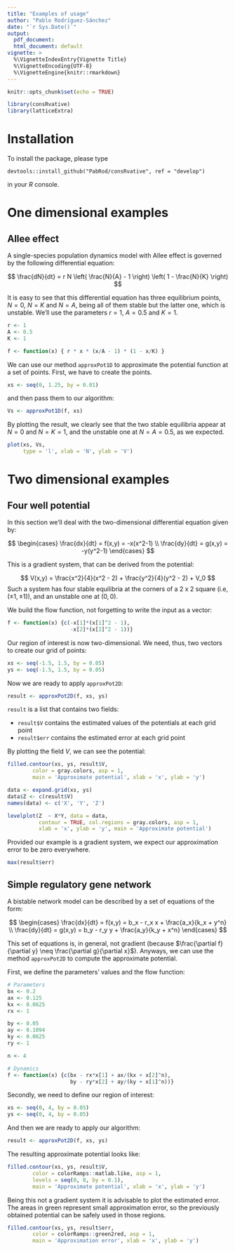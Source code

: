 ```yaml
---
title: "Examples of usage"
author: "Pablo Rodríguez-Sánchez"
date: "`r Sys.Date()`"
output: 
  pdf_document:
  html_document: default
vignette: >
  %\VignetteIndexEntry{Vignette Title}
  %\VignetteEncoding{UTF-8}
  %\VignetteEngine{knitr::rmarkdown}
---
```


```r
knitr::opts_chunk$set(echo = TRUE)

library(consRvative)
library(latticeExtra)
```

# Installation
To install the package, please type

```
devtools::install_github("PabRod/consRvative", ref = "develop")
```

in your _R_ console.

# One dimensional examples

## Allee effect
A single-species population dynamics model with Allee effect is governed by the following differential equation:

$$
\frac{dN}{dt} = r N \left( \frac{N}{A} - 1 \right) \left( 1 - \frac{N}{K} \right)
$$

It is easy to see that this differential equation has three equilibrium points, $N = 0$, $N = K$ and $N = A$, being all of them stable but the latter one, which is unstable. We'll use the parameters $r = 1$, $A = 0.5$ and $K = 1$.

```r
r <- 1
A <- 0.5
K <- 1

f <- function(x) { r * x * (x/A - 1) * (1 - x/K) }
```

We can use our method `approxPot1D` to approximate the potential function at a set of points. First, we have to create the points. 

```r
xs <- seq(0, 1.25, by = 0.01)
```

and then pass them to our algorithm:

```r
Vs <- approxPot1D(f, xs)
```

By plotting the result, we clearly see that the two stable equilibria appear at $N = 0$ and $N = K = 1$, and the unstable one at $N = A = 0.5$, as we expected.

```r
plot(xs, Vs, 
     type = 'l', xlab = 'N', ylab = 'V')
```

# Two dimensional examples

## Four well potential
In this section we'll deal with the two-dimensional differential equation given by:

$$
\begin{cases}
\frac{dx}{dt} = f(x,y) = -x(x^2-1) \\
\frac{dy}{dt} = g(x,y) = -y(y^2-1)
\end{cases}
$$

This is a gradient system, that can be derived from the potential:

$$
V(x,y) = \frac{x^2}{4}(x^2 - 2) + \frac{y^2}{4}(y^2 - 2) + V_0
$$
Such a system has four stable equilibria at the corners of a 2 x 2 square (i.e, $(\pm 1, \pm 1)$), and an unstable one at $(0,0)$.

We build the flow function, not forgetting to write the input as a vector:

```r
f <- function(x) {c(-x[1]*(x[1]^2 - 1), 
                    -x[2]*(x[2]^2 - 1))}
```

Our region of interest is now two-dimensional. We need, thus, two vectors to create our grid of points:

```r
xs <- seq(-1.5, 1.5, by = 0.05)
ys <- seq(-1.5, 1.5, by = 0.05)
```

Now we are ready to apply `approxPot2D`:

```r
result <- approxPot2D(f, xs, ys)
```

`result` is a list that contains two fields:

* `result$V` contains the estimated values of the potentials at each grid point
* `result$err` contains the estimated error at each grid point

By plotting the field $V$, we can see the potential:

```r
filled.contour(xs, ys, result$V, 
        color = gray.colors, asp = 1,
        main = 'Approximate potential', xlab = 'x', ylab = 'y')
```

```r
data <- expand.grid(xs, ys)
data$Z <- c(result$V)
names(data) <- c('X', 'Y', 'Z')

levelplot(Z  ~ X*Y, data = data, 
          contour = TRUE, col.regions = gray.colors, asp = 1,
          xlab = 'x', ylab = 'y', main = 'Approximate potential')
```

Provided our example is a gradient system, we expect our approximation error to be zero everywhere.

```r
max(result$err)
```

## Simple regulatory gene network
A bistable network model can be described by a set of equations of the form:

$$
\begin{cases}
  \frac{dx}{dt} = f(x,y) = b_x - r_x x + \frac{a_x}{k_x + y^n} \\
  \frac{dy}{dt} = g(x,y) = b_y - r_y y + \frac{a_y}{k_y + x^n}
\end{cases}
$$

This set of equations is, in general, not gradient (because $\frac{\partial f}{\partial y} \neq \frac{\partial g}{\partial x}$). Anyways, we can use the method `approxPot2D` to compute the approximate potential.

First, we define the parameters' values and the flow function:

```r
# Parameters
bx <- 0.2
ax <- 0.125
kx <- 0.0625
rx <- 1

by <- 0.05
ay <- 0.1094
ky <- 0.0625
ry <- 1

n <- 4

# Dynamics
f <- function(x) {c(bx - rx*x[1] + ax/(kx + x[2]^n), 
                    by - ry*x[2] + ay/(ky + x[1]^n))}
```

Secondly, we need to define our region of interest:

```r
xs <- seq(0, 4, by = 0.05)
ys <- seq(0, 4, by = 0.05)
```

And then we are ready to apply our algorithm:

```r
result <- approxPot2D(f, xs, ys)
```

The resulting approximate potential looks like:

```r
filled.contour(xs, ys, result$V, 
        color = colorRamps::matlab.like, asp = 1,
        levels = seq(0, 8, by = 0.1),
        main = 'Approximate potential', xlab = 'x', ylab = 'y')

```

Being this not a gradient system it is advisable to plot the estimated error. The areas in green represent small approximation error, so the previously obtained potential can be safely used in those regions.

```r
filled.contour(xs, ys, result$err, 
        color = colorRamps::green2red, asp = 1,
        main = 'Approximation error', xlab = 'x', ylab = 'y')
```

